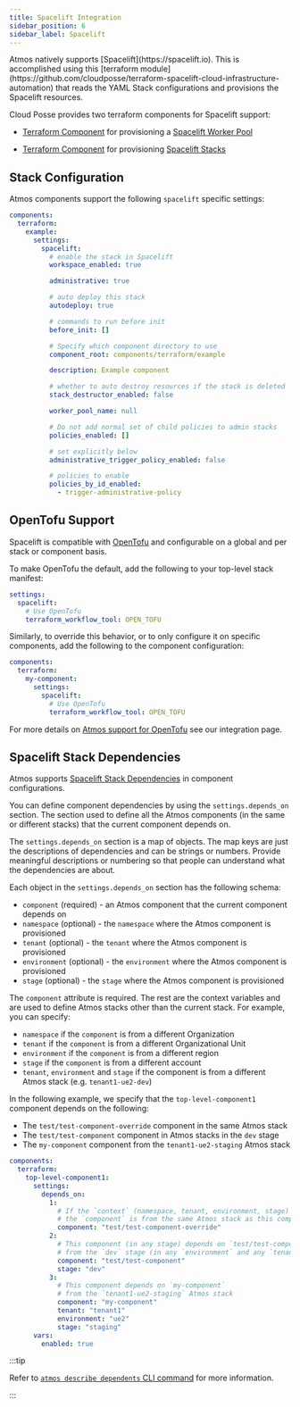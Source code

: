 ```yaml
---
title: Spacelift Integration
sidebar_position: 6
sidebar_label: Spacelift
---
```


<Intro>
Atmos natively supports [Spacelift](https://spacelift.io). This is accomplished using this [terraform module](https://github.com/cloudposse/terraform-spacelift-cloud-infrastructure-automation) that reads the YAML Stack configurations and provisions the Spacelift resources.
</Intro>

Cloud Posse provides two terraform components for Spacelift support:

- [Terraform Component](/components/) for provisioning a
  [Spacelift Worker Pool](https://github.com/cloudposse/terraform-aws-components/tree/main/modules/spacelift/worker-pool)

- [Terraform Component](/components/) for
  provisioning [Spacelift Stacks](https://github.com/cloudposse/terraform-aws-components/tree/main/modules/spacelift/admin-stack)

## Stack Configuration

Atmos components support the following `spacelift` specific settings:

```yaml
components:
  terraform:
    example:
      settings:
        spacelift:
          # enable the stack in Spacelift
          workspace_enabled: true

          administrative: true

          # auto deploy this stack
          autodeploy: true

          # commands to run before init
          before_init: []

          # Specify which component directory to use
          component_root: components/terraform/example

          description: Example component

          # whether to auto destroy resources if the stack is deleted
          stack_destructor_enabled: false

          worker_pool_name: null

          # Do not add normal set of child policies to admin stacks
          policies_enabled: []

          # set explicitly below
          administrative_trigger_policy_enabled: false

          # policies to enable
          policies_by_id_enabled:
            - trigger-administrative-policy
```


## OpenTofu Support

Spacelift is compatible with [OpenTofu](https://opentofu.org) and configurable on a global and per stack or component basis.

To make OpenTofu the default, add the following to your top-level stack manifest:

```yaml
settings:
  spacelift:
    # Use OpenTofu
    terraform_workflow_tool: OPEN_TOFU
```

Similarly, to override this behavior, or to only configure it on specific components, add the following to the component
configuration:

```yaml
components:
  terraform:
    my-component:
      settings:
        spacelift:
          # Use OpenTofu
          terraform_workflow_tool: OPEN_TOFU
```

For more details on [Atmos support for OpenTofu](/projects/configuration/opentofu) see our integration page.

## Spacelift Stack Dependencies

Atmos supports [Spacelift Stack Dependencies](https://docs.spacelift.io/concepts/stack/stack-dependencies) in component configurations.

You can define component dependencies by using the `settings.depends_on` section. The section used to define all the Atmos components (in
the same or different stacks) that the current component depends on.

The `settings.depends_on` section is a map of objects. The map keys are just the descriptions of dependencies and can be strings or numbers.
Provide meaningful descriptions or numbering so that people can understand what the dependencies are about.

Each object in the `settings.depends_on` section has the following schema:

- `component` (required) - an Atmos component that the current component depends on
- `namespace` (optional) - the `namespace` where the Atmos component is provisioned
- `tenant` (optional) - the `tenant` where the Atmos component is provisioned
- `environment` (optional) - the `environment` where the Atmos component is provisioned
- `stage` (optional) - the `stage` where the Atmos component is provisioned

The `component` attribute is required. The rest are the context variables and are used to define Atmos stacks other than the current stack.
For example, you can specify:

- `namespace` if the `component` is from a different Organization
- `tenant` if the `component` is from a different Organizational Unit
- `environment` if the `component` is from a different region
- `stage` if the `component` is from a different account
- `tenant`, `environment` and `stage` if the component is from a different Atmos stack (e.g. `tenant1-ue2-dev`)

In the following example, we specify that the `top-level-component1` component depends on the following:

- The `test/test-component-override` component in the same Atmos stack
- The `test/test-component` component in Atmos stacks in the `dev` stage
- The `my-component` component from the `tenant1-ue2-staging` Atmos stack

```yaml
components:
  terraform:
    top-level-component1:
      settings:
        depends_on:
          1:
            # If the `context` (namespace, tenant, environment, stage) is not provided,
            # the `component` is from the same Atmos stack as this component
            component: "test/test-component-override"
          2:
            # This component (in any stage) depends on `test/test-component`
            # from the `dev` stage (in any `environment` and any `tenant`)
            component: "test/test-component"
            stage: "dev"
          3:
            # This component depends on `my-component`
            # from the `tenant1-ue2-staging` Atmos stack
            component: "my-component"
            tenant: "tenant1"
            environment: "ue2"
            stage: "staging"
      vars:
        enabled: true
```

:::tip

Refer to [`atmos describe dependents` CLI command](/cli/commands/describe/dependents) for more information.

:::
